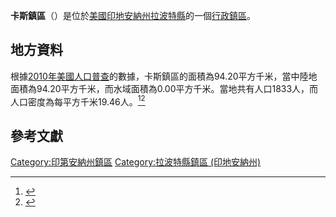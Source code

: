 {{noteTA
|G1=USState
|G2=地名
|G3=Unit
}}
{{Infobox settlement
|official_name            = 卡斯鎮區
|native_name = Cass Township
|settlement_type          = [[行政鎮區|行政鎮區]]
|image_skyline            = 
|imagesize                = 
|image_map                = Map highlighting Cass Township, LaPorte County, Indiana.svg
|mapsize                  = 250px
|pushpin_map  =USA Indiana
|pushpin_label = 卡斯鎮區
|pushpin_label_position   = top
|pushpin_map_caption      = 卡斯鎮區在印地安納州的位置
|subdivision_type         = [[世界政區索引|國家]]
|subdivision_type1        = [[美国州份|州份]]
|subdivision_type2        = [[印地安納州行政区划|縣]]
|subdivision_name         = [[美国|美国]]
|subdivision_name1        = [[印地安納州|印地安納州]]
|subdivision_name2        = [[拉波特縣_(印地安納州)|拉波特縣]]
|elevation_ft             = 705
|elevation_m              = 215
|timezone                 = [[北美东部時區|北美东部時區]]
|area_total_km2           = 94.20
|area_land_km2            = 94.20
|area_water_km2           = 0.00
|area_total_sq_mi         = 
|area_land_sq_mi          = 
|area_water_sq_mi         = 
|population_as_of         = [[2010年美國人口普查|2010]]
|population_footnotes     = 
|population_total         = 1833
|population_density_km2   = auto
|population_density_sq_mi = auto
|utc_offset               = -5
|coordinates              = {{coord|41|23|11|N|86|52|05|W|type:city_region:US-AL_source:GNS-enwiki|display=inline,title}}
| coor_pinpoint           = 
| coordinates_footnotes   = 
|timezone_DST             = EDT
|utc_offset_DST           = -4
|postal_code_type         = [[美國郵區編號|郵區編號]]
|postal_code              = 
|area_code                = {{link-en|电话区号219|Area code 219|219}}
|blank_name = [[地名信息系统|GNIS ID]]
|blank_info = 453165
}}
'''卡斯鎮區'''（{{lang-en|Cass Township}}）是位於[[美國|美國]][[印地安納州|印地安納州]][[拉波特縣_(印地安納州)|拉波特縣]]的一個[[行政鎮區|行政鎮區]]。

== 地方資料 ==
根據[[2010年美國人口普查|2010年美國人口普查]]的數據，卡斯鎮區的面積為94.20平方千米，當中陸地面積為94.20平方千米，而水域面積為0.00平方千米。當地共有人口1833人，而人口密度為每平方千米19.46人。<ref name="GR8">{{cite web|url=http://factfinder2.census.gov|publisher=[[美国人口调查局|美国人口调查局]]|accessdate=2011-05-14|title=American FactFinder|archive-date=2013-09-11|archive-url=https://web.archive.org/web/20130911234518/http://factfinder2.census.gov/|dead-url=no}}</ref><ref>{{cite web|url=https://www.citypopulation.de/en/usa/illinois/admin/|title=USA: Illinois (Counties and Townships) - City Population|accessdate=2020-07-31|archive-date=2020-04-22|archive-url=https://web.archive.org/web/20200422090607/https://www.citypopulation.de/en/usa/illinois/admin/|dead-url=no}}</ref>

== 參考文獻 ==
{{reflist}}

{{拉波特縣 (印地安納州)}}

{{DEFAULTSORT:Cass Township}}
[[Category:印第安納州鎮區|Category:印第安納州鎮區]]
[[Category:拉波特縣鎮區_(印地安納州)|Category:拉波特縣鎮區 (印地安納州)]]

{{Indiana-geo-stub}}